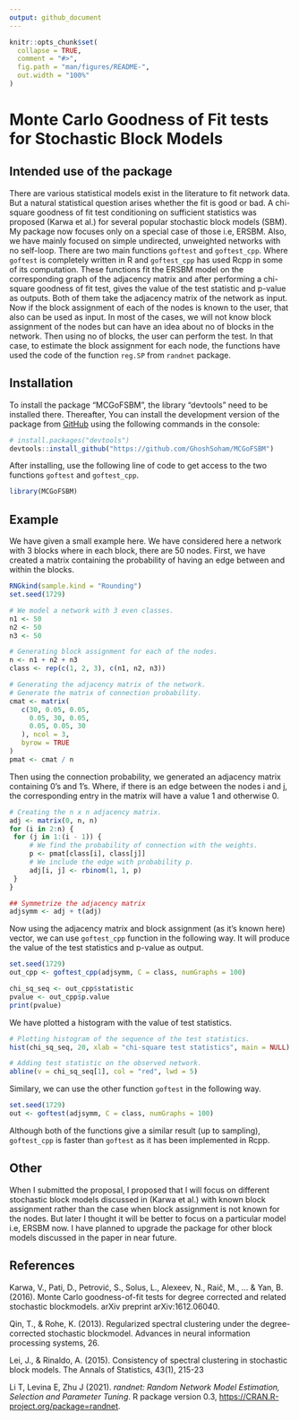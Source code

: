 ```yaml
---
output: github_document
---
```


<!-- README.md is generated from README.Rmd. Please edit that file -->

```r
knitr::opts_chunk$set(
  collapse = TRUE,
  comment = "#>",
  fig.path = "man/figures/README-",
  out.width = "100%"
)
```

# Monte Carlo Goodness of Fit tests for Stochastic Block Models
## Intended use of the package

<!-- badges: start -->
There are various statistical models exist in the literature to fit network data. But a natural statistical question arises whether the fit is good or bad. A chi-square goodness of fit test conditioning on sufficient statistics was proposed (Karwa et al.) for several popular stochastic block models (SBM). My package now focuses only on a special case of those i.e, ERSBM. Also, we have mainly focused on simple undirected, unweighted networks with no self-loop. There are two main functions `goftest` and `goftest_cpp`. Where `goftest` is completely written in R and `goftest_cpp` has used Rcpp in some of its computation. These functions fit the ERSBM model on the corresponding graph of the adjacency matrix and after performing a chi-square goodness of fit test, gives the value of the test statistic and p-value as outputs. Both of them take the adjacency matrix of the network as input. Now if the block assignment of each of the nodes is known to the user, that also can be used as input. In most of the cases, we will not know block assignment of the nodes but can have an idea about no of blocks in the network. Then using no of blocks, the user can perform the test. In that case, to estimate the block assignment for each node, the functions have used the code of the function `reg.SP` from `randnet` package.       

## Installation

To install the package "MCGoFSBM", the library "devtools" need to be installed there. Thereafter, You can install the development version of the package from  [GitHub](https://github.com/GhoshSoham/MCGoFSBM) using the following commands in the console:

``` r
# install.packages("devtools")
devtools::install_github("https://github.com/GhoshSoham/MCGoFSBM")
```

After installing, use the following line of code to get access to the two functions `goftest` and `goftest_cpp`.
```r
library(MCGoFSBM)
```

## Example
We have given a small example here. We have considered here a network with 3 blocks where in each block, there are 50 nodes. First, we have created a matrix containing the probability of having an edge between and within the blocks.
```r
RNGkind(sample.kind = "Rounding")
set.seed(1729)

# We model a network with 3 even classes.
n1 <- 50
n2 <- 50
n3 <- 50

# Generating block assignment for each of the nodes.
n <- n1 + n2 + n3
class <- rep(c(1, 2, 3), c(n1, n2, n3))

# Generating the adjacency matrix of the network.
# Generate the matrix of connection probability.
cmat <- matrix(
   c(30, 0.05, 0.05,
     0.05, 30, 0.05,
     0.05, 0.05, 30
   ), ncol = 3,
   byrow = TRUE
)
pmat <- cmat / n
```

Then using the connection probability, we generated an adjacency matrix containing 0's and 1's. Where, if there is an edge between the nodes i and j, the corresponding entry in the matrix will have a value 1 and otherwise 0. 
```r
# Creating the n x n adjacency matrix.
adj <- matrix(0, n, n)
for (i in 2:n) {
 for (j in 1:(i - 1)) {
     # We find the probability of connection with the weights.
     p <- pmat[class[i], class[j]] 
     # We include the edge with probability p.
     adj[i, j] <- rbinom(1, 1, p) 
 }
}

## Symmetrize the adjacency matrix
adjsymm <- adj + t(adj)
```

Now using the adjacency matrix and block assignment (as it's known here) vector, we can use `goftest_cpp` function in the following way. It will produce the value of the test statistics and p-value as output.    
```r
set.seed(1729)
out_cpp <- goftest_cpp(adjsymm, C = class, numGraphs = 100)

chi_sq_seq <- out_cpp$statistic
pvalue <- out_cpp$p.value
print(pvalue)
```

We have plotted a histogram with the value of test statistics.
```r
# Plotting histogram of the sequence of the test statistics.
hist(chi_sq_seq, 20, xlab = "chi-square test statistics", main = NULL)

# Adding test statistic on the observed network.
abline(v = chi_sq_seq[1], col = "red", lwd = 5) 
```

Similary, we can use the other function `goftest` in the following way.  
```r
set.seed(1729)
out <- goftest(adjsymm, C = class, numGraphs = 100)
```

Although both of the functions give a similar result (up to sampling), `goftest_cpp` is faster than `goftest` as it has been implemented in Rcpp.

## Other
When I submitted the proposal, I proposed that I will focus on different stochastic block models discussed in (Karwa et al.) with known block assignment rather than the case when block assignment is not known for the nodes. But later I thought it will be better to focus on a particular model i.e, ERSBM now. I have planned to upgrade the package for other block models discussed in the paper in near future. 

## References
Karwa, V., Pati, D., Petrović, S., Solus, L., Alexeev, N., Raič, M., ... & Yan, B. (2016). Monte Carlo goodness-of-fit tests for degree corrected and related stochastic blockmodels. arXiv preprint arXiv:1612.06040.

Qin, T., & Rohe, K. (2013). Regularized spectral clustering under the degree-corrected stochastic blockmodel. Advances in neural information processing systems, 26.

Lei, J., & Rinaldo, A. (2015). Consistency of spectral clustering in stochastic block models. The Annals of Statistics, 43(1), 215-23

Li T, Levina E, Zhu J (2021).
  _randnet: Random Network Model
  Estimation, Selection and Parameter
  Tuning_. R package version 0.3,
  <https://CRAN.R-project.org/package=randnet>.


